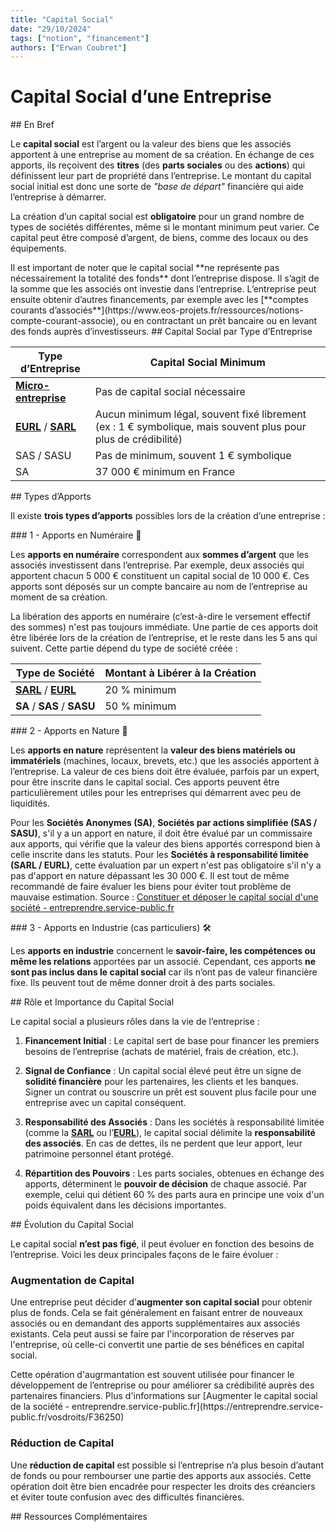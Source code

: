 ```yaml
---
title: "Capital Social"
date: "29/10/2024"
tags: ["notion", "financement"]
authors: ["Erwan Coubret"]
---
```


# Capital Social d’une Entreprise

<SectionTitle>
## En Bref
</SectionTitle>

Le **capital social** est l’argent ou la valeur des biens que les associés apportent à une entreprise au moment de sa création. En échange de ces apports, ils reçoivent des **titres** (des **parts sociales** ou des **actions**) qui définissent leur part de propriété dans l’entreprise. Le montant du capital social initial est donc une sorte de *"base de départ"* financière qui aide l’entreprise à démarrer.

La création d’un capital social est **obligatoire** pour un grand nombre de types de sociétés différentes, même si le montant minimum peut varier. Ce capital peut être composé d’argent, de biens, comme des locaux ou des équipements.

<Note>
Il est important de noter que le capital social **ne représente pas nécessairement la totalité des fonds** dont l’entreprise dispose. Il s’agit de la somme que les associés ont investie dans l’entreprise. L’entreprise peut ensuite obtenir d’autres financements, par exemple avec les [**comptes courants d’associés**](https://www.eos-projets.fr/ressources/notions-compte-courant-associe), ou en contractant un prêt bancaire ou en levant des fonds auprès d’investisseurs.
</Note>

<SectionTitle>
## Capital Social par Type d’Entreprise
</SectionTitle>

| **Type d’Entreprise**     | **Capital Social Minimum**                   |
|---------------------------|----------------------------------------------|
| [**Micro-entreprise**](https://www.eos-projets.fr/ressources/statuts-micro-entreprise)           | Pas de capital social nécessaire             |
| [**EURL**](https://www.eos-projets.fr/ressources/statuts-eurl) / [**SARL**](https://www.eos-projets.fr/ressources/statuts-sarl)                 | Aucun minimum légal, souvent fixé librement (ex : 1 € symbolique, mais souvent plus pour plus de crédibilité) |
| SAS / SASU                  | Pas de minimum, souvent 1 € symbolique       |
| SA                        | 37 000 € minimum en France                   |

<SectionTitle>
## Types d’Apports
</SectionTitle>

Il existe **trois types d’apports** possibles lors de la création d’une entreprise :

<ArrowTitle>
### 1 - Apports en Numéraire 💸
</ArrowTitle>

Les **apports en numéraire** correspondent aux **sommes d’argent** que les associés investissent dans l’entreprise. Par exemple, deux associés qui apportent chacun 5 000 € constituent un capital social de 10 000 €. Ces apports sont déposés sur un compte bancaire au nom de l’entreprise au moment de sa création.

La libération des apports en numéraire (c’est-à-dire le versement effectif des sommes) n'est pas toujours immédiate. Une partie de ces apports doit être libérée lors de la création de l’entreprise, et le reste dans les 5 ans qui suivent. Cette partie dépend du type de société créée :

| **Type de Société** | **Montant à Libérer à la Création** |
|---------------------|------------------------------------|
| [**SARL**](https://www.eos-projets.fr/ressources/statuts-sarl) / [**EURL**](https://www.eos-projets.fr/ressources/statuts-eurl) | 20 % minimum |
| **SA** / **SAS** / **SASU** | 50 % minimum |

<ArrowTitle>
### 2 - Apports en Nature 🏢
</ArrowTitle>

Les **apports en nature** représentent la **valeur des biens matériels ou immatériels** (machines, locaux, brevets, etc.) que les associés apportent à l’entreprise. La valeur de ces biens doit être évaluée, parfois par un expert, pour être inscrite dans le capital social. Ces apports peuvent être particulièrement utiles pour les entreprises qui démarrent avec peu de liquidités.

Pour les **Sociétés Anonymes (SA)**, **Sociétés par actions simplifiée (SAS / SASU)**, s'il y a un apport en nature, il doit être évalué par un commissaire aux apports, qui vérifie que la valeur des biens apportés correspond bien à celle inscrite dans les statuts. Pour les **Sociétés à responsabilité limitée (SARL / EURL)**, cette évaluation par un expert n'est pas obligatoire s'il n'y a pas d'apport en nature dépassant les 30 000 €. Il est tout de même recommandé de faire évaluer les biens pour éviter tout problème de mauvaise estimation. Source : [Constituer et déposer le capital social d'une société - entreprendre.service-public.fr](https://entreprendre.service-public.fr/vosdroits/F32333)

<ArrowTitle>
### 3 - Apports en Industrie (cas particuliers) 🛠️
</ArrowTitle>

Les **apports en industrie** concernent le **savoir-faire, les compétences ou même les relations** apportées par un associé. Cependant, ces apports **ne sont pas inclus dans le capital social** car ils n’ont pas de valeur financière fixe. Ils peuvent tout de même donner droit à des parts sociales.

<SectionTitle>
## Rôle et Importance du Capital Social
</SectionTitle>

Le capital social a plusieurs rôles dans la vie de l’entreprise :

1. **Financement Initial** : Le capital sert de base pour financer les premiers besoins de l’entreprise (achats de matériel, frais de création, etc.).
  
2. **Signal de Confiance** : Un capital social élevé peut être un signe de **solidité financière** pour les partenaires, les clients et les banques. Signer un contrat ou souscrire un prêt est souvent plus facile pour une entreprise avec un capital conséquent.

3. **Responsabilité des Associés** : Dans les sociétés à responsabilité limitée (comme la [**SARL**](https://www.eos-projets.fr/ressources/statuts-sarl) ou l’[**EURL**](https://www.eos-projets.fr/ressources/statuts-eurl)), le capital social délimite la **responsabilité des associés**. En cas de dettes, ils ne perdent que leur apport, leur patrimoine personnel étant protégé.

4. **Répartition des Pouvoirs** : Les parts sociales, obtenues en échange des apports, déterminent le **pouvoir de décision** de chaque associé. Par exemple, celui qui détient 60 % des parts aura en principe une voix d'un poids équivalent dans les décisions importantes.

<SectionTitle>
## Évolution du Capital Social
</SectionTitle>

Le capital social **n’est pas figé**, il peut évoluer en fonction des besoins de l’entreprise. Voici les deux principales façons de le faire évoluer :

### Augmentation de Capital

Une entreprise peut décider d’**augmenter son capital social** pour obtenir plus de fonds. Cela se fait généralement en faisant entrer de nouveaux associés ou en demandant des apports supplémentaires aux associés existants. Cela peut aussi se faire par l'incorporation de réserves par l'entreprise, où celle-ci convertit une partie de ses bénéfices en capital social.

<Note>
Cette opération d'augrmantation est souvent utilisée pour financer le développement de l’entreprise ou pour améliorer sa crédibilité auprès des partenaires financiers. Plus d'informations sur [Augmenter le capital social de la société - entreprendre.service-public.fr](https://entreprendre.service-public.fr/vosdroits/F36250)
</Note>

### Réduction de Capital

Une **réduction de capital** est possible si l’entreprise n’a plus besoin d’autant de fonds ou pour rembourser une partie des apports aux associés. Cette opération doit être bien encadrée pour respecter les droits des créanciers et éviter toute confusion avec des difficultés financières.


<SectionTitle>
## Ressources Complémentaires
</SectionTitle>

<RessourcesSection>
    <RessourceLink
		title={"Constituer et déposer le capital social d'une société"}
		link={"https://entreprendre.service-public.fr/vosdroits/F32333"}
		author={"entreprendre.service-public.fr"}
	/>
	<RessourceLink
		title={"Libération des apports en numéraire : le guide"}
		link={"https://www.lecoindesentrepreneurs.fr/liberation-des-apports-en-numeraire/"}
		author={"lecoindesentrepreneurs.fr"}
	/>
</RessourcesSection>
